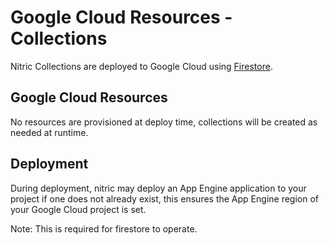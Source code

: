 
# Google Cloud Resources - Collections

Nitric Collections are deployed to Google Cloud using [Firestore](https://cloud.google.com/firestore).

## Google Cloud Resources

No resources are provisioned at deploy time, collections will be created as needed at runtime.

## Deployment

During deployment, nitric may deploy an App Engine application to your project if one does not already exist, this ensures the App Engine region of your Google Cloud project is set.

<Note>Note: This is required for firestore to operate.</Note>
